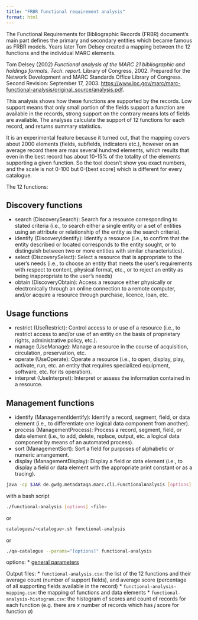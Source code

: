 ```yaml
---
title: "FRBR functional requirement analysis"
format: html
---
```


The Functional Requirements for Bibliographic Records (FRBR) document's main
part defines the primary and secondary entities which became famous as FRBR
models. Years later Tom Delsey created a mapping between the 12 functions and
the individual MARC elements.

Tom Delsey (2002) _Functional analysis of the MARC 21 bibliographic and
holdings formats. Tech. report_. Library of Congress, 2002. Prepared for the
Network Development and MARC Standards Office Library of Congress. Second
Revision: September 17, 2003.  [https://www.loc.gov/marc/marc-functional-analysis/original_source/analysis.pdf](https://www.loc.gov/marc/marc-functional-analysis/original_source/analysis.pdf).

This analysis shows how these functions are supported by the records. Low
support means that only small portion of the fields support a function are
available in the records, strong support on the contrary means lots of fields
are available. The analyses calculate the support of 12 functions for each
record, and returns summary statistics.

It is an experimental feature because it turned out, that the mapping covers
about 2000 elements (fields, subfields, indicators etc.), however on an
average record there are max several hundred elements, which results that even
in the best record has about 10-15% of the totality of the elements supporting
a given function. So the tool doesn't show you exact numbers, and the scale
is not 0-100 but 0-[best score] which is different for every catalogue.

The 12 functions:

## Discovery functions

* search (DiscoverySearch): Search for a resource corresponding to stated
  criteria (i.e., to search either a single entity or a set of entities using
  an attribute or relationship of the entity as the search criteria).
* identify (DiscoveryIdentify): Identify a resource (i.e., to confirm that the
  entity described or located corresponds to the entity sought, or to
  distinguish between two or more entities with similar characteristics).
* select (DiscoverySelect): Select a resource that is appropriate to the user’s
  needs (i.e., to choose an entity that meets the user’s requirements with
  respect to content, physical format, etc., or to reject an entity as being
  inappropriate to the user’s needs)
* obtain (DiscoveryObtain): Access a resource either physically or
  electronically through an online connection to a remote computer, and/or
  acquire a resource through purchase, licence, loan, etc.

## Usage functions

* restrict (UseRestrict): Control access to or use of a resource (i.e., to
  restrict access to and/or use of an entity on the basis of proprietary
  rights, administrative policy, etc.).
* manage (UseManage): Manage a resource in the course of acquisition,
  circulation, preservation, etc.
* operate (UseOperate): Operate a resource (i.e., to open, display, play,
  activate, run, etc. an entity that requires specialized equipment, software,
  etc. for its operation).
* interpret (UseInterpret): Interpret or assess the information contained in a
  resource.

## Management functions

* identify (ManagementIdentify): Identify a record, segment, field, or data
  element (i.e., to differentiate one logical data component from another).
* process (ManagementProcess): Process a record, segment, field, or data
  element (i.e., to add, delete, replace, output, etc. a logical data component
  by means of an automated process).
* sort (ManagementSort): Sort a field for purposes of alphabetic or numeric
  arrangement.
* display (ManagementDisplay): Display a field or data element (i.e., to
  display a field or data element with the appropriate print constant or as a
  tracing).

```bash
java -cp $JAR de.gwdg.metadataqa.marc.cli.FunctionalAnalysis [options] <file>
```
with a bash script
```bash
./functional-analysis [options] <file>
```
or
```bash
catalogues/<catalogue>.sh functional-analysis
```
or
```bash
./qa-catalogue --params="[options]" functional-analysis
```

options:
* [general parameters](#general-parameters)

Output files:
* `functional-analysis.csv`: the list of the 12 functions and their average
  count (number of support fields), and average score (percentage of all
  supporting fields available in the record)
* `functional-analysis-mapping.csv`: the mapping of functions and data
  elements
* `functional-analysis-histogram.csv`: the histogram of scores and count of
  records for each function (e.g. there are _x_ number of records which has
  _j_ score for function _a_)

